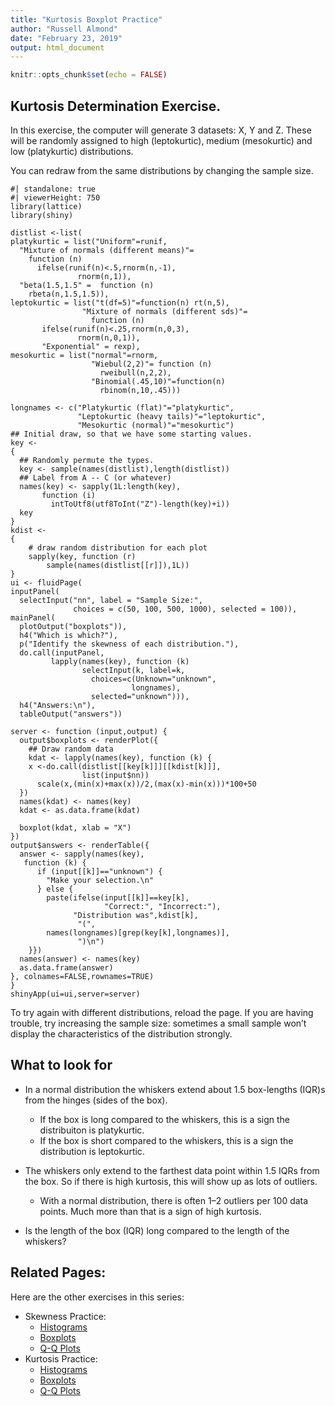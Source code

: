 ```yaml
---
title: "Kurtosis Boxplot Practice"
author: "Russell Almond"
date: "February 23, 2019"
output: html_document
---
```


```r
knitr::opts_chunk$set(echo = FALSE)
```

## Kurtosis Determination Exercise.

In this exercise, the computer will generate 3 datasets: X, Y and Z. These will be randomly assigned to high (leptokurtic), medium (mesokurtic) and low (platykurtic) distributions.

You can redraw from the same distributions by changing the sample size.

```shinylive-r
#| standalone: true
#| viewerHeight: 750
library(lattice)
library(shiny)

distlist <-list(
platykurtic = list("Uniform"=runif,
  "Mixture of normals (different means)"=
    function (n)
      ifelse(runif(n)<.5,rnorm(n,-1),
               rnorm(n,1)),
  "beta(1.5,1.5" =  function (n)
    rbeta(n,1.5,1.5)),
leptokurtic = list("t(df=5)"=function(n) rt(n,5),
                "Mixture of normals (different sds)"=
                  function (n)
       ifelse(runif(n)<.25,rnorm(n,0,3),
               rnorm(n,0,1)),
       "Exponential" = rexp),
mesokurtic = list("normal"=rnorm, 
                  "Wiebul(2,2)"= function (n)
                    rweibull(n,2,2),
                  "Binomial(.45,10)"=function(n)
                    rbinom(n,10,.45)))

longnames <- c("Platykurtic (flat)"="platykurtic",
               "Leptokurtic (heavy tails)"="leptokurtic",
               "Mesokurtic (normal)"="mesokurtic")
## Initial draw, so that we have some starting values.
key <- 
{
  ## Randomly permute the types.  
  key <- sample(names(distlist),length(distlist))
  ## Label from A -- C (or whatever)  
  names(key) <- sapply(1L:length(key),
       function (i)
         intToUtf8(utf8ToInt("Z")-length(key)+i))
  key
}
kdist <- 
{
    # draw random distribution for each plot
    sapply(key, function (r)  
        sample(names(distlist[[r]]),1L))
}
ui <- fluidPage(
inputPanel(
  selectInput("nn", label = "Sample Size:",
              choices = c(50, 100, 500, 1000), selected = 100)),
mainPanel(
  plotOutput("boxplots")),
  h4("Which is which?"),
  p("Identify the skewness of each distribution."),
  do.call(inputPanel,
         lapply(names(key), function (k)
                selectInput(k, label=k,
                  choices=c(Unknown="unknown", 
                           longnames),
                  selected="unknown"))),
  h4("Answers:\n"),
  tableOutput("answers"))

server <- function (input,output) {
  output$boxplots <- renderPlot({
    ## Draw random data 
    kdat <- lapply(names(key), function (k) {
    x <-do.call(distlist[[key[k]]][[kdist[k]]],
                list(input$nn))
      scale(x,(min(x)+max(x))/2,(max(x)-min(x)))*100+50
  })
  names(kdat) <- names(key)
  kdat <- as.data.frame(kdat)
  
  boxplot(kdat, xlab = "X")
})
output$answers <- renderTable({
  answer <- sapply(names(key),
   function (k) {
      if (input[[k]]=="unknown") {
        "Make your selection.\n"
      } else {
        paste(ifelse(input[[k]]==key[k],
                     "Correct:", "Incorrect:"),
              "Distribution was",kdist[k],
               "(",
        names(longnames)[grep(key[k],longnames)],
               ")\n")
    }})
  names(answer) <- names(key)
  as.data.frame(answer)
}, colnames=FALSE,rownames=TRUE)
}
shinyApp(ui=ui,server=server)
```

To try again with different distributions, reload the page. If you are having trouble, try increasing the sample size: sometimes a small sample won't display the characteristics of the distribution strongly.

## What to look for

-   In a normal distribution the whiskers extend about 1.5 box-lengths (IQR)s from the hinges (sides of the box).

    -   If the box is long compared to the whiskers, this is a sign the distribuiton is platykurtic.
    -   If the box is short compared to the whiskers, this is a sign the distribution is leptokurtic.

-   The whiskers only extend to the farthest data point within 1.5 IQRs from the box. So if there is high kurtosis, this will show up as lots of outliers.

    -   With a normal distribution, there is often 1--2 outliers per 100 data points. Much more than that is a sign of high kurtosis.

-   Is the length of the box (IQR) long compared to the length of the whiskers?

## Related Pages:

Here are the other exercises in this series:

-   Skewness Practice:
    -   [Histograms](SkewnessPractice.qmd)
    -   [Boxplots](SkewnessBoxplot.qmd)
    -   [Q-Q Plots](SkewnessQQ.qmd)
-   Kurtosis Practice:
    -   [Histograms](KurtosisPractice.qmd)
    -   [Boxplots](KurtosisBoxplots.qmd)
    -   [Q-Q Plots](KurtosisQQ.qmd)
